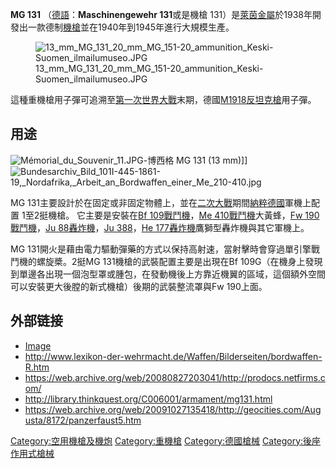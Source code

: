 {{NoteTA
|G1=Military
|G2=Firearms
|G3=Unit
}}
{{Infobox Weapon|is_ranged=yes|
|image= File:Letecké muzeum Kbely (127).jpg
|image_size= 300px
|caption=Maschinengewehr 131
|name=MG 131
|type=[[重機槍|重機槍]]
|origin={{flagcountry|Nazi Germany}}
|era= 二次大戰
|platform= 
|target= 
|design_date=1938年
|production_date= 1940—1945年
|manufacturer= [[萊茵金屬|萊茵金屬]]
|service= 1940—1945年
|used_by=[[納粹德國空軍|納粹德國空軍]]
|wars= [[二次大戰|二次大戰]]
|spec_type= [[Fully-automatic|Fully-automatic]][[機槍|機槍]]
|caliber= {{convert|13|mm|in|abbr=on}}
|part_length= 550毫米
|cartridge= 13×64毫米B
|feed= [[彈鏈|彈鏈供彈]]
|action= [[後座作用|槍管後座作用]]
|rate=900發／分鐘
|velocity= 750米／秒
|weight= 16.6公斤
|length= 1.17米
|variants= 
|number=
|range= 1,800米
}}

'''MG 131''' （[[德語|德語]]：'''Maschinengewehr 131'''或是機槍 131）是[[萊茵金屬|萊茵金屬]]於1938年開發出一款德制{{link-en|13毫米口徑|13 mm caliber}}[[機槍|機槍]]並在1940年到1945年進行大規模生產。

[[File:13_mm_MG_131_20_mm_MG_151-20_ammunition_Keski-Suomen_ilmailumuseo.JPG|thumb]]

這種重機槍用子彈可追溯至[[第一次世界大戰|第一次世界大戰]]末期，德國[[毛瑟13.2毫米反坦克步槍|M1918反坦克槍]]用子彈。

==用途==
[[File:Mémorial_du_Souvenir_11.JPG|thumb]]-博西格 MG 131 (13 mm)]]
[[File:Bundesarchiv_Bild_101I-445-1861-19,_Nordafrika,_Arbeit_an_Bordwaffen_einer_Me_210-410.jpg|thumb]] 

MG 131主要設計於在固定或非固定物體上，並在[[二次大戰|二次大戰]]期間[[納粹德國|納粹德國]]軍機上配置 1至2挺機槍。 它主要是安裝在[[Bf_109戰鬥機|Bf 109戰鬥機]]，[[Me_410戰鬥機|Me 410戰鬥機]]大黃蜂，[[Fw_190戰鬥機|Fw 190戰鬥機]]，[[Ju_88轟炸機|Ju 88轟炸機]]，[[Ju_388|Ju 388]]，[[He_177轟炸機|He 177轟炸機]]鷹獅型轟炸機與其它軍機上。

MG 131開火是藉由電力驅動彈藥的方式以保持高射速，當射擊時會穿過單引擎戰鬥機的螺旋槳。2挺MG 131機槍的武裝配置主要是出現在Bf 109G（在機身上發現到單邊各出現一個泡型罩或腫包，在發動機後上方靠近機翼的區域，這個額外空間可以安裝更大後膛的新式機槍）後期的武裝整流罩與Fw 190上面。

==外部链接==
*[http://www.lexikon-der-wehrmacht.de/Bilder/Bordwaffen/Mg131.jpg Image] {{Wayback|url=http://www.lexikon-der-wehrmacht.de/Bilder/Bordwaffen/Mg131.jpg |date=20191019193823 }}
*http://www.lexikon-der-wehrmacht.de/Waffen/Bilderseiten/bordwaffen-R.htm {{Wayback|url=http://www.lexikon-der-wehrmacht.de/Waffen/Bilderseiten/bordwaffen-R.htm |date=20191231233938 }}
*https://web.archive.org/web/20080827203041/http://prodocs.netfirms.com/
*http://library.thinkquest.org/C006001/armament/mg131.html {{Wayback|url=http://library.thinkquest.org/C006001/armament/mg131.html |date=20071130005600 }}
*https://web.archive.org/web/20091027135418/http://geocities.com/Augusta/8172/panzerfaust5.htm

{{第二次世界大戰德國空軍武器}}

[[Category:空用機槍及機炮|Category:空用機槍及機炮]]
[[Category:重機槍|Category:重機槍]]
[[Category:德國槍械|Category:德國槍械]]
[[Category:後座作用式槍械|Category:後座作用式槍械]]